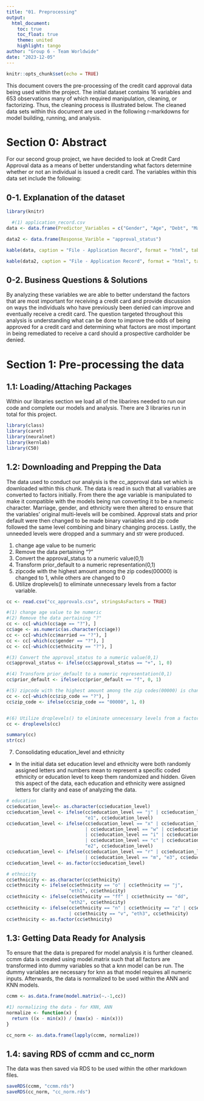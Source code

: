---
title: "01. Preprocessing"
output:
  html_document:
    toc: true
    toc_float: true
    theme: united
    highlight: tango
author: "Group 6 - Team Worldwide"
date: "2023-12-05"
---

```{r setup, include=FALSE}
knitr::opts_chunk$set(echo = TRUE)
```

This document covers the pre-processing of the credit card approval data being used within the project. The initial dataset contains 16 variables and 653 observations many of which required manipulation, cleaning, or factorizing. Thus, the cleaning process is illustrated below. The cleaned data sets within this document are used in the following r-markdowns for model building, running, and analysis.  

# Section 0: Abstract
  For our second group project, we have decided to look at Credit Card Approval data as a means of better understanding what factors determine whether or not an individual is issued a credit card. The variables within this data set include the following:

## 0-1. Explanation of the dataset
```{r}
library(knitr)

  #(1) application_record.csv
data <- data.frame(Predictor_Variables = c("Gender", "Age", "Debt", "Married", "Bank Customer", "Education Level", "Ethnicity", "Income", "Years Employed", "Prior Default", "Employed", "Credit Score", "Drivers License", "Citizen", "Zipcode", "FLAG_EMAIL", "OCCUPATION_TYPE", "CNT_FAM_MEMBERS"))

data2 <- data.frame(Response_Varible = "approval_status")

kable(data, caption = "File - Application Record", format = "html", table.attr = "class='table'")

kable(data2, caption = "File - Application Record", format = "html", table.attr = "class='table'")
```

## 0-2. Business Questions & Solutions
By analyzing these variables we are able to better understand the factors that are most important for receiving a credit card and provide discussion on ways the individuals who have previously been denied can improve and eventually receive a credit card. The question targeted throughout this analysis is understanding what can be done to improve the odds of being approved for a credit card and determining what factors are most important in being remediated to receive a card should a prospective cardholder be denied.


# Section 1: Pre-processing the data
## 1.1: Loading/Attaching Packages

Within our libraries section we load all of the libarires needed to run our code and complete our models and analysis. There are 3 libraries run in total for this project.

```{r}
library(class)
library(caret)
library(neuralnet)
library(kernlab)
library(C50)
```

## 1.2: Downloading and Prepping the Data

The data used to conduct our analysis is the cc_approval data 
set which is downloaded within this chunk. The data is read in such that all variables are converted to factors initially. From there the age variable is manipulated to make it compatible with the models being run converting it to be a numeric character. Marriage, gender, and ethnicity were then altered to ensure that the variables' original multi-levels will be combined. Approval stats and prior default were then changed to be made binary variables and zip code followed the same level combining and binary changing process. Lastly, the unneeded levels were dropped and a summary and str were produced. 

(1) change age value to be numeric
(2) Remove the data pertaining "?"
(3) Convert the approval_status to a numeric value(0,1)
(4) Transform prior_default to a numeric representation(0,1)
(5) zipcode with the highest amount among the zip codes(00000) is changed to 1, while others are changed to 0
(6) Utilize droplevels() to eliminate unnecessary levels from a factor variable.

```{r, cache=TRUE}
cc <- read.csv("cc_approvals.csv", stringsAsFactors = TRUE)

#(1) change age value to be numeric
#(2) Remove the data pertaining "?"
cc <- cc[-which(cc$age == "?"), ]
cc$age <- as.numeric(as.character(cc$age))
cc <- cc[-which(cc$married == "?"), ]
cc <- cc[-which(cc$gender == "?"), ]
cc <- cc[-which(cc$ethnicity == "?"), ]

#(3) Convert the approval_status to a numeric value(0,1)
cc$approval_status <- ifelse(cc$approval_status == "+", 1, 0)

#(4) Transform prior_default to a numeric representation(0,1)
cc$prior_default <- ifelse(cc$prior_default == "f", 0, 1)

#(5) zipcode with the highest amount among the zip codes(00000) is changed to 1, while others are changed to 0
cc <- cc[-which(cc$zip_code == "?"), ]
cc$zip_code <- ifelse(cc$zip_code == "00000", 1, 0)


#(6) Utilize droplevels() to eliminate unnecessary levels from a factor variable.
cc <- droplevels(cc)

summary(cc)
str(cc)
```


(7) Consolidating education_level and ethnicity
- In the initial data set education level and ethnicity were both randomly assigned letters and numbers mean to represent a specific coded ethnicity or education level to keep them randomized and hidden. Given this aspect of the data, each education and ethnicity were assigned letters for clarity and ease of analyzing the data.
```{r}
# education
cc$education_level<- as.character(cc$education_level)
cc$education_level <- ifelse(cc$education_level == "j" | cc$education_level == "ff",
                             "e1", cc$education_level)
cc$education_level <- ifelse(cc$education_level == "x" | cc$education_level == "e"
                             | cc$education_level == "w" | cc$education_level == "cc"
                             | cc$education_level == "i" | cc$education_level == "q"
                             | cc$education_level == "c" | cc$education_level == "d",
                             "e2", cc$education_level)
cc$education_level <- ifelse(cc$education_level == "r" | cc$education_level == "k"
                             | cc$education_level == "m", "e3", cc$education_level)
cc$education_level <- as.factor(cc$education_level)

# ethnicity
cc$ethnicity <- as.character(cc$ethnicity)
cc$ethnicity <- ifelse(cc$ethnicity == "o" | cc$ethnicity == "j",
                       "eth1", cc$ethnicity)
cc$ethnicity <- ifelse(cc$ethnicity == "ff" | cc$ethnicity == "dd",
                       "eth2", cc$ethnicity)
cc$ethnicity <- ifelse(cc$ethnicity == "n" | cc$ethnicity == "z" | cc$ethnicity == "h"
                       | cc$ethnicity == "v", "eth3", cc$ethnicity)
cc$ethnicity <- as.factor(cc$ethnicity)
```


## 1.3: Getting Data Ready for Analysis

To ensure that the data is prepared for model analysis it is further cleaned. ccmm data is created using model.matrix such that all factors are transformed into dummy variables so that a knn model can be run. The dummy variables are necessary for knn as that model requires all numeric inputs. Afterwards, the data is normalized to be used within the ANN and KNN models.
```{r, cache=TRUE}
ccmm <- as.data.frame(model.matrix(~.-1,cc))

#1) normalizing the data - for KNN, ANN
normalize <- function(x) {
  return ((x - min(x)) / (max(x) - min(x)))
}

cc_norm <- as.data.frame(lapply(ccmm, normalize))
```


## 1.4: saving RDS of ccmm and cc_norm
The data was then saved via RDS to be used within the other markdown files.
```{r}
saveRDS(ccmm, "ccmm.rds")
saveRDS(cc_norm, "cc_norm.rds")
```

